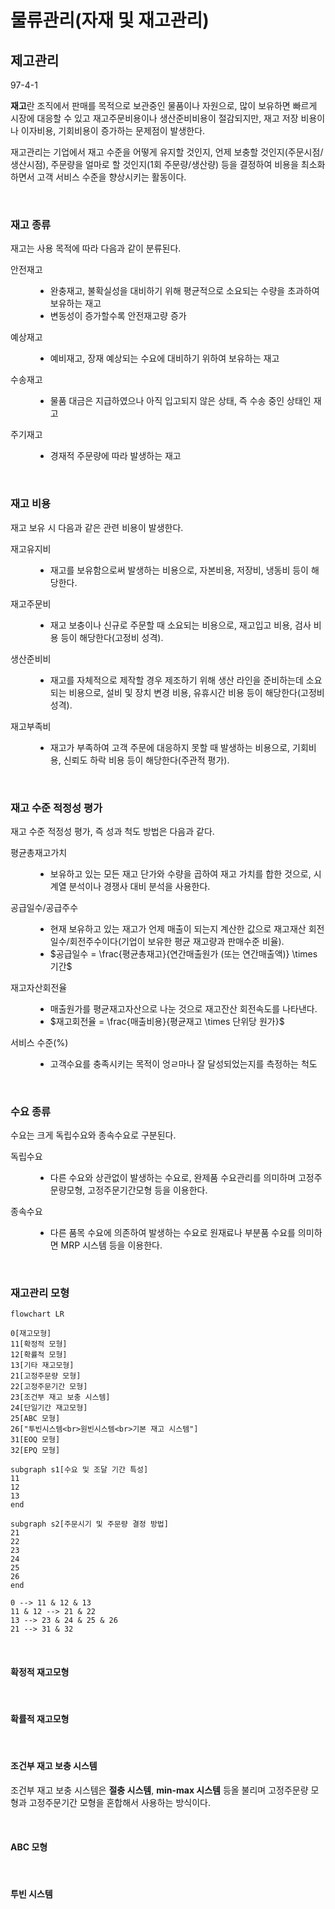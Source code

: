 # 물류관리(자재 및 재고관리) {#sec-logistics}

## 제고관리 {#sec-invenory-management}

::: {.callout-tip title="기출"}
97-4-1
:::

**재고**란 조직에서 판매를 목적으로 보관중인 물품이나 자원으로, 많이 보유하면 빠르게 시장에 대응할 수 있고 재고주문비용이나 생산준비비용이 절감되지만, 재고 저장 비용이나 이자비용, 기회비용이 증가하는 문제점이 발생한다.

재고관리는 기업에서 재고 수준을 어떻게 유지할 것인지, 언제 보충할 것인지(주문시점/생산시점), 주문량을 얼마로 할 것인지(1회 주문량/생산량) 등을 결정하여 비용을 최소화하면서 고객 서비스 수준을 향상시키는 활동이다.

<br>

### 재고 종류

재고는 사용 목적에 따라 다음과 같이 분류된다.

안전재고
: - 완충재고, 불확실성을 대비하기 위해 평균적으로 소요되는 수량을 초과하여 보유하는 재고
- 변동성이 증가할수록 안전재고량 증가

예상재고
: - 예비재고, 장재 예상되는 수요에 대비하기 위하여 보유하는 재고

수송재고
: - 물품 대금은 지급하였으나 아직 입고되지 않은 상태, 즉 수송 중인 상태인 재고

주기재고
: - 경재적 주문량에 따라 발생하는 재고

<br>

### 재고 비용

재고 보유 시 다음과 같은 관련 비용이 발생한다.

재고유지비
: - 재고를 보유함으로써 발생하는 비용으로, 자본비용, 저장비, 냉동비 등이 해당한다.

재고주문비
: - 재고 보충이나 신규로 주문할 때 소요되는 비용으로, 재고입고 비용, 검사 비용 등이 해당한다(고정비 성격).

생산준비비
: - 재고를 자체적으로 제작할 경우 제조하기 위해 생산 라인을 준비하는데 소요되는 비용으로, 설비 및 장치 변경 비용, 유휴시간 비용 등이 해당한다(고정비 성격).

재고부족비
: - 재고가 부족하여 고객 주문에 대응하지 못할 때 발생하는 비용으로, 기회비용, 신뢰도 하락 비용 등이 해당한다(주관적 평가).

<br>

### 재고 수준 적정성 평가

재고 수준 적정성 평가, 즉 성과 척도 방법은 다음과 같다.

평균총재고가치
: - 보유하고 있는 모든 재고 단가와 수량을 곱하여 재고 가치를 합한 것으로, 시계열 분석이나 경쟁사 대비 분석을 사용한다.

공급일수/공급주수
: - 현재 보유하고 있는 재고가 언제 매출이 되는지 계산한 값으로 재고재산 회전일수/회전주수이다(기업이 보유한 평균 재고량과 판매수준 비율).
- $공급일수 = \frac{평균총재고}{연간매출원가 (또는 연간매출액)} \times 기간$

재고자산회전율
: - 매출원가를 평균재고자산으로 나눈 것으로 재고잔산 회전속도를 나타낸다.
- $재고회전율 = \frac{매출비용}{평균재고 \times 단위당 원가}$

서비스 수준(%)
: - 고객수요를 충족시키는 목적이 엉ㄹ마나 잘 달성되었는지를 측정하는 척도

<br>

### 수요 종류

수요는 크게 독립수요와 종속수요로 구분된다.

독립수요
: - 다른 수요와 상관없이 발생하는 수요로, 완제품 수요관리를 의미하며 고정주문량모형, 고정주문기간모형 등을 이용한다.

종속수요
: - 다른 품목 수요에 의존하여 발생하는 수요로 원재료나 부분품 수요를 의미하면 MRP 시스템 등을 이용한다.

<br>

### 재고관리 모형

```mermaid
flowchart LR

0[재고모형]
11[확정적 모형]
12[확률적 모형]
13[기타 재고모형]
21[고정주문량 모형]
22[고정주문기간 모형]
23[조건부 재고 보충 시스템]
24[단일기간 재고모형]
25[ABC 모형]
26["투빈시스템<br>원빈시스템<br>기본 재고 시스템"]
31[EOQ 모형]
32[EPQ 모형]

subgraph s1[수요 및 조달 기간 특성]
11
12
13
end

subgraph s2[주문시기 및 주문량 결정 방법]
21
22
23
24
25
26
end

0 --> 11 & 12 & 13
11 & 12 --> 21 & 22
13 --> 23 & 24 & 25 & 26
21 --> 31 & 32

```

<br>

#### 확정적 재고모형

<br>

#### 확률적 재고모형

<br>

#### 조건부 재고 보충 시스템
조건부 재고 보충 시스템은 **절충 시스템**, **min-max 시스템** 등올 불리며 고정주문량 모형과 고정주문기간 모형을 혼합해서 사용하는 방식이다.

<br>

#### ABC 모형

<br>

#### 투빈 시스템

<br>

